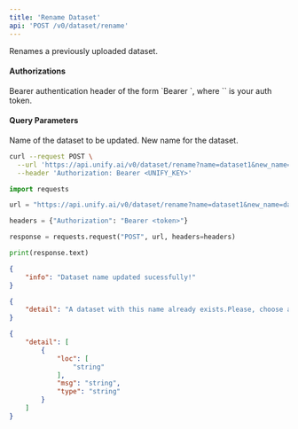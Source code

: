 ```yaml
---
title: 'Rename Dataset'
api: 'POST /v0/dataset/rename'
---
```

Renames a previously uploaded dataset.

#### Authorizations

<ParamField header="Authorization" type="string" required="true">
  Bearer authentication header of the form `Bearer <token>`, where `<token>` is your auth token.
</ParamField>

#### Query Parameters

<ParamField query="name" type="string" required="true">
Name of the dataset to be updated.
</ParamField>

<ParamField query="new_name" type="string" required="true">
New name for the dataset.
</ParamField>

<RequestExample>

```bash cURL
curl --request POST \
  --url 'https://api.unify.ai/v0/dataset/rename?name=dataset1&new_name=dataset2' \
  --header 'Authorization: Bearer <UNIFY_KEY>'
```

```python Python
import requests

url = "https://api.unify.ai/v0/dataset/rename?name=dataset1&new_name=dataset2"

headers = {"Authorization": "Bearer <token>"}

response = requests.request("POST", url, headers=headers)

print(response.text)
```

</RequestExample>
<ResponseExample>

```json 200
{
    "info": "Dataset name updated sucessfully!"
}
```

```json 400
{
    "detail": "A dataset with this name already exists.Please, choose a different one."
}
```

```json 422
{
    "detail": [
        {
            "loc": [
                "string"
            ],
            "msg": "string",
            "type": "string"
        }
    ]
}
```

</ResponseExample>
